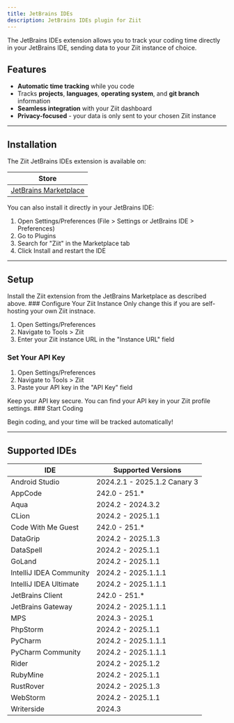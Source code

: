 ```yaml
---
title: JetBrains IDEs
description: JetBrains IDEs plugin for Ziit
---
```



The JetBrains IDEs extension allows you to track your coding time directly in your JetBrains IDE, sending data to your Ziit instance of choice.

<GithubInfo owner="0PandaDEV" repo="ziit-jetbrains" />

## Features

- **Automatic time tracking** while you code
- Tracks **projects**, **languages**, **operating system**, and **git branch** information
- **Seamless integration** with your Ziit dashboard
- **Privacy-focused** - your data is only sent to your chosen Ziit instance

---

## Installation

The Ziit JetBrains IDEs extension is available on:

| Store                                                                    |
| ------------------------------------------------------------------------ |
| [JetBrains Marketplace](https://plugins.jetbrains.com/plugin/27391-ziit) |

You can also install it directly in your JetBrains IDE:

1. Open Settings/Preferences (File > Settings or JetBrains IDE > Preferences)
2. Go to Plugins
3. Search for "Ziit" in the Marketplace tab
4. Click Install and restart the IDE

---

## Setup

<Steps>
<Step>
Install the Ziit extension from the JetBrains Marketplace as described above.
</Step>
<Step>
### Configure Your Ziit Instance

<Callout title="Info" type="info">
  Only change this if you are self-hosting your own Ziit instnace.
</Callout>

1. Open Settings/Preferences
2. Navigate to Tools > Ziit
3. Enter your Ziit instance URL in the "Instance URL" field

</Step>
<Step>

### Set Your API Key

1. Open Settings/Preferences
2. Navigate to Tools > Ziit
3. Paste your API key in the "API Key" field

<Callout title="Note" type="warn">
  Keep your API key secure. You can find your API key in your Ziit profile settings.
</Callout>
</Step>
<Step>
### Start Coding

Begin coding, and your time will be tracked automatically!

</Step>
</Steps>

---

## Supported IDEs

| IDE                     | Supported Versions           |
| ----------------------- | ---------------------------- |
| Android Studio          | 2024.2.1 - 2025.1.2 Canary 3 |
| AppCode                 | 242.0 - 251.\*               |
| Aqua                    | 2024.2 - 2024.3.2            |
| CLion                   | 2024.2 - 2025.1.1            |
| Code With Me Guest      | 242.0 - 251.\*               |
| DataGrip                | 2024.2 - 2025.1.3            |
| DataSpell               | 2024.2 - 2025.1.1            |
| GoLand                  | 2024.2 - 2025.1.1            |
| IntelliJ IDEA Community | 2024.2 - 2025.1.1.1          |
| IntelliJ IDEA Ultimate  | 2024.2 - 2025.1.1.1          |
| JetBrains Client        | 242.0 - 251.\*               |
| JetBrains Gateway       | 2024.2 - 2025.1.1.1          |
| MPS                     | 2024.3 - 2025.1              |
| PhpStorm                | 2024.2 - 2025.1.1            |
| PyCharm                 | 2024.2 - 2025.1.1.1          |
| PyCharm Community       | 2024.2 - 2025.1.1.1          |
| Rider                   | 2024.2 - 2025.1.2            |
| RubyMine                | 2024.2 - 2025.1.1            |
| RustRover               | 2024.2 - 2025.1.3            |
| WebStorm                | 2024.2 - 2025.1.1            |
| Writerside              | 2024.3                       |
